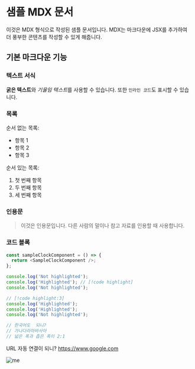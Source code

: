 

# 샘플 MDX 문서

이것은 MDX 형식으로 작성된 샘플 문서입니다. MDX는 마크다운에 JSX를 추가하여 더
풍부한 콘텐츠를 작성할 수 있게 해줍니다.

## 기본 마크다운 기능

### 텍스트 서식

**굵은 텍스트**와 *기울임 텍스트*를 사용할 수 있습니다. 또한 `인라인 코드`도
표시할 수 있습니다.

### 목록

순서 없는 목록:

- 항목 1
- 항목 2
- 항목 3

순서 있는 목록:

1. 첫 번째 항목
2. 두 번째 항목
3. 세 번째 항목

### 인용문

> 이것은 인용문입니다. 다른 사람의 말이나 참고 자료를 인용할 때 사용합니다.

### 코드 블록

```js
const sampleClockComponent = () => {
  return <SampleClockComponent />;
};

console.log('Not highlighted');
console.log('Highlighted'); // [!code highlight]
console.log('Not highlighted');

// [!code highlight:3]
console.log('Highlighted');
console.log('Highlighted');
console.log('Not highlighted');

// 한국어도  되니?
// 가나다라마바사아
// 넓은 폭과 좁은 폭이 2:1
```

<SampleClockComponent />

URL 자동 연결이 되니? https://www.google.com

<Image src={me} alt="me" />
